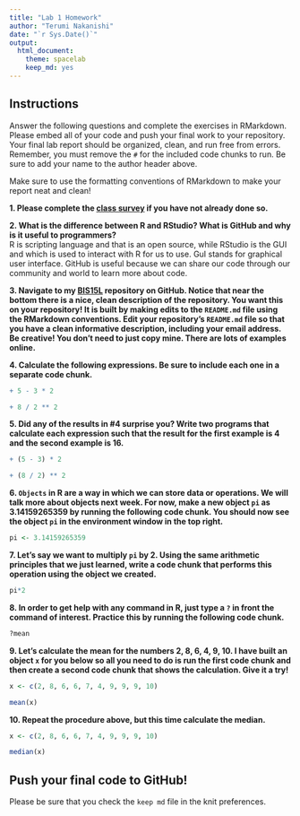 ```yaml
---
title: "Lab 1 Homework"
author: "Terumi Nakanishi"
date: "`r Sys.Date()`"
output:
  html_document: 
    theme: spacelab
    keep_md: yes
---
```


## Instructions
Answer the following questions and complete the exercises in RMarkdown. Please embed all of your code and push your final work to your repository. Your final lab report should be organized, clean, and run free from errors. Remember, you must remove the `#` for the included code chunks to run. Be sure to add your name to the author header above.  

Make sure to use the formatting conventions of RMarkdown to make your report neat and clean!  

**1. Please complete the [class survey](https://forms.gle/AHHXd3aobaAdkkFg9) if you have not already done so.**

**2. What is the difference between R and RStudio? What is GitHub and why is it useful to programmers?**  
R is scripting language and that is an open source, while RStudio is the GUI and which is used to interact with R for us to use. GuI stands for graphical user interface.
GitHub is useful because we can share our code through our community and world to learn more about code.

**3. Navigate to my [BIS15L](https://github.com/jmledford3115/BIS15LW2021_jledford) repository on GitHub. Notice that near the bottom there is a nice, clean description of the repository. You want this on your repository! It is built by making edits to the `README.md` file using the RMarkdown conventions. Edit your repository's `README.md` file so that you have a clean informative description, including your email address. Be creative! You don't need to just copy mine. There are lots of examples online.** 

**4. Calculate the following expressions. Be sure to include each one in a separate code chunk.**  
```r
+ 5 - 3 * 2
```

```r
+ 8 / 2 ** 2 
```

**5. Did any of the results in #4 surprise you? Write two programs that calculate each expression such that the result for the first example is 4 and the second example is 16.** 
```r
+ (5 - 3) * 2  
```

```r
+ (8 / 2) ** 2
```

**6. `Objects` in R are a way in which we can store data or operations. We will talk more about objects next week. For now, make a new object `pi` as 3.14159265359 by running the following code chunk. You should now see the object `pi` in the environment window in the top right.**  
```r
pi <- 3.14159265359
```

**7. Let's say we want to multiply `pi` by 2. Using the same arithmetic principles that we just learned, write a code chunk that performs this operation using the object we created.** 
```r
pi*2
```

**8. In order to get help with any command in R, just type a `?` in front the command of interest. Practice this by running the following code chunk.**  
```r
?mean
```

**9. Let's calculate the mean for the numbers 2, 8, 6, 4, 9, 10. I have built an object `x` for you below so all you need to do is run the first code chunk and then create a second code chunk that shows the calculation. Give it a try!**  
```r
x <- c(2, 8, 6, 6, 7, 4, 9, 9, 9, 10)
```

```r
mean(x)
```

**10. Repeat the procedure above, but this time calculate the median.** 
```r
x <- c(2, 8, 6, 6, 7, 4, 9, 9, 9, 10)
```

```r
median(x)
```


## Push your final code to GitHub!
Please be sure that you check the `keep md` file in the knit preferences.  